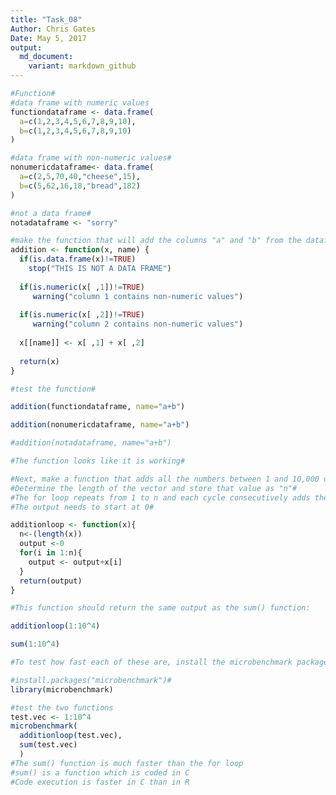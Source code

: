 ```yaml
---
title: "Task_08"
Author: Chris Gates
Date: May 5, 2017
output: 
  md_document:
    variant: markdown_github
---
```


```R
#Function#
#data frame with numeric values
functiondataframe <- data.frame(
  a=c(1,2,3,4,5,6,7,8,9,10),
  b=c(1,2,3,4,5,6,7,8,9,10)
)

#data frame with non-numeric values#
nonumericdataframe<- data.frame(
  a=c(2,5,70,40,"cheese",15),
  b=c(5,62,16,18,"bread",182)
)

#not a data frame#
notadataframe <- "sorry"

#make the function that will add the columns "a" and "b" from the dataframe and return the sum as a new column in the same dataframe#
addition <- function(x, name) {
  if(is.data.frame(x)!=TRUE)
    stop("THIS IS NOT A DATA FRAME")
  
  if(is.numeric(x[ ,1])!=TRUE)
     warning("column 1 contains non-numeric values")
    
  if(is.numeric(x[ ,2])!=TRUE)
     warning("column 2 contains non-numeric values")
  
  x[[name]] <- x[ ,1] + x[ ,2]
  
  return(x)
}

#test the function#

addition(functiondataframe, name="a+b")

addition(nonumericdataframe, name="a+b")

#addition(notadataframe, name="a+b")

#The function looks like it is working#

#Next, make a function that adds all the numbers between 1 and 10,000 using using a for loop#
#Determine the length of the vector and store that value as "n"#
#The for loop repeats from 1 to n and each cycle consecutively adds the next number in that column to the previous sum#
#The output needs to start at 0#

additionloop <- function(x){
  n<-(length(x))
  output <-0
  for(i in 1:n){
    output <- output+x[i]
  }
  return(output)
}

#This function should return the same output as the sum() function:

additionloop(1:10^4)

sum(1:10^4)

#To test how fast each of these are, install the microbenchmark package

#install.packages("microbenchmark")#
library(microbenchmark)

#test the two functions
test.vec <- 1:10^4
microbenchmark(
  additionloop(test.vec),
  sum(test.vec)
  )
#The sum() function is much faster than the for loop
#sum() is a function which is coded in C
#Code execution is faster in C than in R

```
